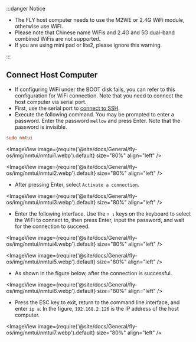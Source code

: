 :::danger Notice

* The FLY host computer needs to use the M2WE or 2.4G WiFi module, otherwise use WiFi.
* Please note that Chinese name WiFis and 2.4G and 5G dual-band combined WiFis are not supported.
* If you are using mini pad or lite2, please ignore this warning.

:::

## Connect Host Computer

* If configuring WiFi under the BOOT disk fails, you can refer to this configuration for WiFi connection. Note that you need to connect the host computer via serial port.
* First, use the serial port to [connect to SSH](/docs/DebugDoc/BasicTutorial/index.mdx "Click to jump").
* Execute the following command. You may be prompted to enter a password. Enter the password `mellow` and press Enter. Note that the password is invisible.

```cfg
sudo nmtui
```

<ImageView image={require('@site/docs/General/fly-os/img/nmtui/nmtui1.webp').default} size="80%" align="left" />

<ImageView image={require('@site/docs/General/fly-os/img/nmtui/nmtui2.webp').default} size="80%" align="left" />

* After pressing Enter, select `Activate a connection`.

<ImageView image={require('@site/docs/General/fly-os/img/nmtui/nmtui3.webp').default} size="80%" align="left" />

* Enter the following interface. Use the `↑ ↓` keys on the keyboard to select the WiFi to connect to, then press Enter, input the password, and wait for the connection to succeed.

<ImageView image={require('@site/docs/General/fly-os/img/nmtui/nmtui4.webp').default} size="80%" align="left" />


<ImageView image={require('@site/docs/General/fly-os/img/nmtui/nmtui5.webp').default} size="80%" align="left" />

* As shown in the figure below, after the connection is successful.

<ImageView image={require('@site/docs/General/fly-os/img/nmtui/nmtui6.webp').default} size="80%" align="left" />

* Press the ESC key to exit, return to the command line interface, and enter `ip a`. In the figure, `192.168.2.126` is the IP address of the host computer.

<ImageView image={require('@site/docs/General/fly-os/img/nmtui/nmtui7.webp').default} size="80%" align="left" />